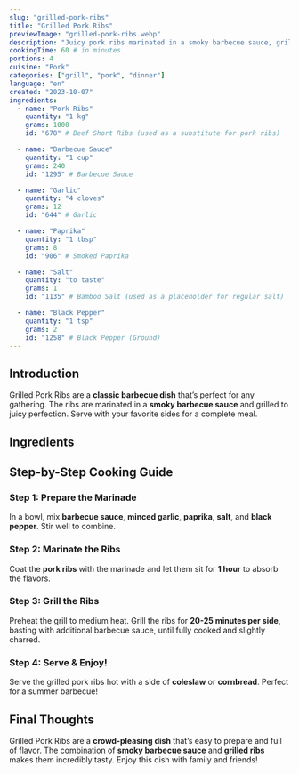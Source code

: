 ```yaml
---
slug: "grilled-pork-ribs"
title: "Grilled Pork Ribs"
previewImage: "grilled-pork-ribs.webp"
description: "Juicy pork ribs marinated in a smoky barbecue sauce, grilled to perfection."
cookingTime: 60 # in minutes
portions: 4
cuisine: "Pork"
categories: ["grill", "pork", "dinner"]
language: "en"
created: "2023-10-07"
ingredients:
  - name: "Pork Ribs"
    quantity: "1 kg"
    grams: 1000
    id: "678" # Beef Short Ribs (used as a substitute for pork ribs)

  - name: "Barbecue Sauce"
    quantity: "1 cup"
    grams: 240
    id: "1295" # Barbecue Sauce

  - name: "Garlic"
    quantity: "4 cloves"
    grams: 12
    id: "644" # Garlic

  - name: "Paprika"
    quantity: "1 tbsp"
    grams: 8
    id: "906" # Smoked Paprika

  - name: "Salt"
    quantity: "to taste"
    grams: 1
    id: "1135" # Bamboo Salt (used as a placeholder for regular salt)

  - name: "Black Pepper"
    quantity: "1 tsp"
    grams: 2
    id: "1258" # Black Pepper (Ground)
---
```



## Introduction

Grilled Pork Ribs are a **classic barbecue dish** that’s perfect for any gathering. The ribs are marinated in a **smoky barbecue sauce** and grilled to juicy perfection. Serve with your favorite sides for a complete meal.

## Ingredients

<IngredientsList
  ingredients={frontmatter.ingredients}
  portions={frontmatter.portions}
/>

## Step-by-Step Cooking Guide

### Step 1: Prepare the Marinade

In a bowl, mix **barbecue sauce**, **minced garlic**, **paprika**, **salt**, and **black pepper**. Stir well to combine.

<CookingStep
  action="mixing-bowl-liquids-marinade"
  alt="Mixing marinade in a bowl"
/>

### Step 2: Marinate the Ribs

Coat the **pork ribs** with the marinade and let them sit for **1 hour** to absorb the flavors.

<CookingStep action="marinating-ribs" alt="Marinating pork ribs" />

### Step 3: Grill the Ribs

Preheat the grill to medium heat. Grill the ribs for **20-25 minutes per side**, basting with additional barbecue sauce, until fully cooked and slightly charred.

<CookingStep action="grilling-meat-red-ribs" alt="Grilling pork ribs" />

### Step 4: Serve & Enjoy!

Serve the grilled pork ribs hot with a side of **coleslaw** or **cornbread**. Perfect for a summer barbecue!

## Final Thoughts

Grilled Pork Ribs are a **crowd-pleasing dish** that’s easy to prepare and full of flavor. The combination of **smoky barbecue sauce** and **grilled ribs** makes them incredibly tasty. Enjoy this dish with family and friends!

<NutritionFacts ingredients={frontmatter.ingredients} />
